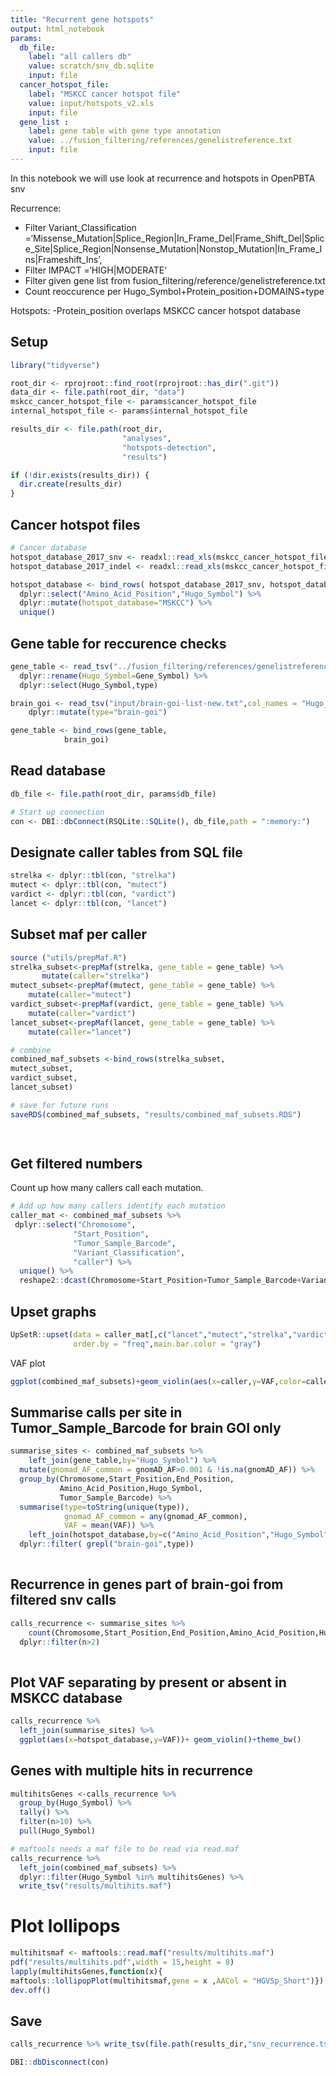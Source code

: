 ```yaml
---
title: "Recurrent gene hotspots"
output: html_notebook
params:
  db_file:
    label: "all callers db"
    value: scratch/snv_db.sqlite
    input: file
  cancer_hotspot_file:
    label: "MSKCC cancer hotspot file"
    value: input/hotspots_v2.xls
    input: file  
  gene_list :
    label: gene table with gene type annotation 
    value: ../fusion_filtering/references/genelistreference.txt 
    input: file  
---
```


In this notebook we will use look at recurrence and hotspots in OpenPBTA snv

Recurrence:

- Filter Variant_Classification ='Missense_Mutation|Splice_Region|In_Frame_Del|Frame_Shift_Del|Splice_Site|Splice_Region|Nonsense_Mutation|Nonstop_Mutation|In_Frame_Ins|Frameshift_Ins',
- Filter IMPACT ='HIGH|MODERATE'
- Filter given gene list from fusion_filtering/reference/genelistreference.txt 
- Count reoccurence per Hugo_Symbol+Protein_position+DOMAINS+type

Hotspots:
-Protein_position overlaps MSKCC cancer hotspot database



## Setup
```r
library("tidyverse")

root_dir <- rprojroot::find_root(rprojroot::has_dir(".git"))
data_dir <- file.path(root_dir, "data")
mskcc_cancer_hotspot_file <- params$cancer_hotspot_file
internal_hotspot_file <- params$internal_hotspot_file

results_dir <- file.path(root_dir,
                         "analyses",
                         "hotspots-detection",
                         "results")

if (!dir.exists(results_dir)) {
  dir.create(results_dir)
}

```

## Cancer hotspot files
```r

# Cancer database
hotspot_database_2017_snv <- readxl::read_xls(mskcc_cancer_hotspot_file,sheet = 1) 
hotspot_database_2017_indel <- readxl::read_xls(mskcc_cancer_hotspot_file,sheet = 2)

hotspot_database <- bind_rows( hotspot_database_2017_snv, hotspot_database_2017_indel) %>%
  dplyr::select("Amino_Acid_Position","Hugo_Symbol") %>%
  dplyr::mutate(hotspot_database="MSKCC") %>%
  unique()

```

## Gene table for reccurence checks
```r
gene_table <- read_tsv("../fusion_filtering/references/genelistreference.txt")%>%
  dplyr::rename(Hugo_Symbol=Gene_Symbol) %>%
  dplyr::select(Hugo_Symbol,type)

brain_goi <- read_tsv("input/brain-goi-list-new.txt",col_names = "Hugo_Symbol") %>%
	dplyr::mutate(type="brain-goi")

gene_table <- bind_rows(gene_table,
			brain_goi)

```

## Read database 
```r

db_file <- file.path(root_dir, params$db_file)

# Start up connection
con <- DBI::dbConnect(RSQLite::SQLite(), db_file,path = ":memory:")

```

## Designate caller tables from SQL file
```r
strelka <- dplyr::tbl(con, "strelka")
mutect <- dplyr::tbl(con, "mutect")
vardict <- dplyr::tbl(con, "vardict")
lancet <- dplyr::tbl(con, "lancet") 	

```

## Subset maf per caller
```r
source ("utils/prepMaf.R")
strelka_subset<-prepMaf(strelka, gene_table = gene_table) %>%
       mutate(caller="strelka")	
mutect_subset<-prepMaf(mutect, gene_table = gene_table) %>%
	mutate(caller="mutect")
vardict_subset<-prepMaf(vardict, gene_table = gene_table) %>%
	mutate(caller="vardict")
lancet_subset<-prepMaf(lancet, gene_table = gene_table) %>%
	mutate(caller="lancet")

# combine
combined_maf_subsets <-bind_rows(strelka_subset,
mutect_subset,
vardict_subset,
lancet_subset)

# save for future runs
saveRDS(combined_maf_subsets, "results/combined_maf_subsets.RDS")

	      
```


## Get filtered numbers

Count up how many callers call each mutation. 

```r
# Add up how many callers identify each mutation
caller_mat <- combined_maf_subsets %>% 
 dplyr::select("Chromosome",
              "Start_Position",
              "Tumor_Sample_Barcode", 
              "Variant_Classification",
              "caller") %>%
  unique() %>%
  reshape2::dcast(Chromosome+Start_Position+Tumor_Sample_Barcode+Variant_Classification ~ caller,fun.aggregate = length)

```

## Upset graphs
```r
UpSetR::upset(data = caller_mat[,c("lancet","mutect","strelka","vardict")] ,
              order.by = "freq",main.bar.color = "gray")
```

VAF plot
```r

ggplot(combined_maf_subsets)+geom_violin(aes(x=caller,y=VAF,color=caller))+theme_bw()
```

## Summarise calls per site in Tumor_Sample_Barcode for brain GOI only 
```r
summarise_sites <- combined_maf_subsets %>%
    left_join(gene_table,by="Hugo_Symbol") %>%
  mutate(gnomad_AF_common = gnomAD_AF>0.001 & !is.na(gnomAD_AF)) %>%
  group_by(Chromosome,Start_Position,End_Position,
           Amino_Acid_Position,Hugo_Symbol,
           Tumor_Sample_Barcode) %>%
  summarise(type=toString(unique(type)),
            gnomad_AF_common = any(gnomad_AF_common),
            VAF = mean(VAF)) %>%
	left_join(hotspot_database,by=c("Amino_Acid_Position","Hugo_Symbol")) %>%
  dplyr::filter( grepl("brain-goi",type))
  

```

## Recurrence in genes part of brain-goi from filtered snv calls
```r
calls_recurrence <- summarise_sites %>%
    count(Chromosome,Start_Position,End_Position,Amino_Acid_Position,Hugo_Symbol,type,gnomad_AF_common,hotspot_database,sort = TRUE) %>%
  dplyr::filter(n>2)
		  
```

## Plot VAF separating by present or absent in MSKCC database
```r
calls_recurrence %>% 
  left_join(summarise_sites) %>%
  ggplot(aes(x=hotspot_database,y=VAF))+ geom_violin()+theme_bw()
```

## Genes with multiple hits in recurrence
```r
multihitsGenes <-calls_recurrence %>% 
  group_by(Hugo_Symbol) %>%
  tally() %>%
  filter(n>10) %>%
  pull(Hugo_Symbol)

# maftools needs a maf file to be read via read.maf
calls_recurrence %>% 
  left_join(combined_maf_subsets) %>% 
  dplyr::filter(Hugo_Symbol %in% multihitsGenes) %>%
  write_tsv("results/multihits.maf")

```
# Plot lollipops
```r
multihitsmaf <- maftools::read.maf("results/multihits.maf")
pdf("results/multihits.pdf",width = 15,height = 8)
lapply(multihitsGenes,function(x){
maftools::lollipopPlot(multihitsmaf,gene = x ,AACol = "HGVSp_Short")})
dev.off()
```



## Save
```r
calls_recurrence %>% write_tsv(file.path(results_dir,"snv_recurrence.tsv"))
```



```r
DBI::dbDisconnect(con)
```

